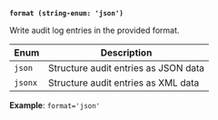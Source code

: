 <a id="audit-format" /><br />

**`format (string-enum: 'json')`**

Write audit log entries in the provided format.

Enum    | Description
------- | -----------
`json`  | Structure audit entries as JSON data
`jsonx` | Structure audit entries as XML data

**Example**: `format='json'`

<br />